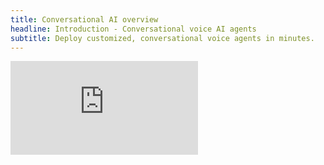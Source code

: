 ```yaml
---
title: Conversational AI overview
headline: Introduction - Conversational voice AI agents
subtitle: Deploy customized, conversational voice agents in minutes.
---
```


<div style={{ position: 'relative', width: '100%', paddingBottom: '56.25%' }}>
  <iframe
    src="https://player.vimeo.com/video/1029660636"
    frameBorder="0"
    style={{ position: 'absolute', top: '0', left: '0', width: '100%', height: '100%' }}
    className="aspect-video w-full rounded-lg"
    allow="autoplay; fullscreen; picture-in-picture"
    allowFullScreen
  />
</div>

## What is Conversational AI?

ElevenLabs [Conversational AI](https://elevenlabs.io/conversational-ai) is a platform for deploying customized, conversational voice agents. Built in response to our customers' needs, our platform eliminates months of development time typically spent building conversation stacks from scratch. It combines these building blocks:

<CardGroup cols={2}>
  <Card title="Speech to text">
    Our fine tuned ASR model that transcribes the caller's dialogue.
  </Card>
  <Card title="Language model">
    Choose from Gemini, Claude, OpenAI and more, or bring your own.
  </Card>
  <Card title="Text to speech">
    Our low latency, human-like TTS across 5k+ voices and 31 languages.
  </Card>
  <Card title="Turn taking model">
    Our custom turn taking model that understands when to speak, like a human would.
  </Card>
</CardGroup>

Altogether it is a highly composable AI Voice agent solution that can scale to thousands of calls per day. With [server](/docs/conversational-ai/customization/tools/server-tools) & [client side](/docs/conversational-ai/customization/tools/client-tools) tools, [knowledge](/docs/conversational-ai/customization/knowledge-base) bases, [dynamic](/docs/conversational-ai/customization/personalization/dynamic-variables) agent instantiation and [overrides](/docs/conversational-ai/customization/personalization/overrides), plus built-in monitoring, it's the complete developer toolkit.

<Card title="Pricing" horizontal>
  15 minutes to get started on the free plan. Get 13,750 minutes included on the Business plan at
  \$0.08 per minute on the Business plan, with extra minutes billed at \$0.08, as well as
  significantly discounted pricing at higher volumes.
  <br />
  **Setup & Prompt Testing**: billed at half the cost.
</Card>

<Note>
  Usage is billed to the account that created the agent. If authentication is not enabled, anybody
  with your agent's id can connect to it and consume your credits. To protect against this, either
  enable authentication for your agent or handle the agent id as a secret.
</Note>

## Pricing tiers

<Tabs>
  <Tab title="In Minutes">
  
  | Tier     | Price   | Minutes included | Cost per extra minute              |
  | -------- | ------- | ---------------- | ---------------------------------- |
  | Free     | \$0     | 15               | Unavailable                        |
  | Starter  | \$5     | 50               | Unavailable                        |
  | Creator  | \$22    | 250              | ~\$0.12                            |
  | Pro      | \$99    | 1100             | ~\$0.11                            |
  | Scale    | \$330   | 3,600            | ~\$0.10                            |
  | Business | \$1,320 | 13,750           | \$0.08 (annual), \$0.096 (monthly) |

  </Tab>
  <Tab title="In Credits">
  
  | Tier     | Price   | Credits included | Cost in credits per extra minute |
  | -------- | ------- | ---------------- | -------------------------------- |
  | Free     | \$0     | 10,000           | Unavailable                      |
  | Starter  | \$5     | 30,000           | Unavailable                      |
  | Creator  | \$22    | 100,000          | 400                              |
  | Pro      | \$99    | 500,000          | 454                              |
  | Scale    | \$330   | 2,000,000        | 555                              |
  | Business | \$1,320 | 11,000,000       | 800                              |

  </Tab>
</Tabs>

In multimodal text + voice mode, text message pricing per message. LLM costs are passed through separately, see here for estimates of [LLM cost](/docs/conversational-ai/customization/llm#supported-llms).

| Plan       | Price per text message |
| ---------- | ---------------------- |
| Free       | 0.4 cents              |
| Starter    | 0.4 cents              |
| Creator    | 0.3 cents              |
| Pro        | 0.3 cents              |
| Scale      | 0.3 cents              |
| Business   | 0.3 cents              |
| Enterprise | Custom pricing         |

### Pricing during silent periods

When a conversation is silent for longer than ten seconds, ElevenLabs reduces the inference of the turn-taking model and speech-to-text services until voice activity is detected again. This optimization means that extended periods of silence are charged at 5% of the usual per-minute cost.

This reduction in cost:

- Only applies to the period of silence.
- Does not apply after voice activity is detected again.
- Can be triggered at multiple times in the same conversation.

## Models

Currently, the following models are natively supported and can be configured via the agent settings:

| Provider      | Model                 |
| ------------- | --------------------- |
| **Google**    | Gemini 2.5 Flash      |
|               | Gemini 2.0 Flash      |
|               | Gemini 2.0 Flash Lite |
|               | Gemini 1.5 Flash      |
|               | Gemini 1.5 Pro        |
| **OpenAI**    | GPT-4.1               |
|               | GPT-4.1 Mini          |
|               | GPT-4.1 Nano          |
|               | GPT-4o                |
|               | GPT-4o Mini           |
|               | GPT-4 Turbo           |
|               | GPT-4                 |
|               | GPT-3.5 Turbo         |
| **Anthropic** | Claude Sonnet 4       |
|               | Claude 3.5 Sonnet     |
|               | Claude 3.5 Sonnet v1  |
|               | Claude 3.7 Sonnet     |
|               | Claude 3.0 Haiku      |

Using your own Custom LLM is also supported by specifying the endpoint we should make requests to and providing credentials through our secure secret storage.

<Note>
  With EU data residency enabled, a small number of older Gemini and Claude LLMs are not available in
  Conversational AI to maintain compliance with EU data residency. Custom LLMs and OpenAI remain available. For more infomation please see [GDPR and data residency](/docs/conversational-ai/legal/gdpr).
</Note>

![Supported models](/assets/images/conversational-ai/llms.png)

You can start with our [free tier](https://elevenlabs.io/app/sign-up), which includes 15 minutes of conversation per month.

Need more? Upgrade to a [paid plan](https://elevenlabs.io/pricing/api) instantly - no sales calls required. For enterprise usage (6+ hours of daily conversation), [contact our sales team](https://elevenlabs.io/contact-sales) for custom pricing tailored to your needs.

## Popular applications

Companies and creators use our Conversational AI orchestration platform to create:

- **Customer service**: Assistants trained on company documentation that can handle customer queries, troubleshoot issues, and provide 24/7 support in multiple languages.
- **Virtual assistants**: Assistants trained to manage scheduling, set reminders, look up information, and help users stay organized throughout their day.
- **Retail support**: Assistants that help customers find products, provide personalized recommendations, track orders, and answer product-specific questions.
- **Personalized learning**: Assistants that help students learn new topics & enhance reading comprehension by speaking with books and [articles](https://elevenlabs.io/blog/time-brings-conversational-ai-to-journalism).
- **Multi-character storytelling**: Interactive narratives with distinct voices for different characters, powered by our new [multi-voice support](/docs/conversational-ai/customization/voice/multi-voice-support) feature.

<Note>
  Ready to get started? Check out our [quickstart guide](/docs/conversational-ai/quickstart) to
  create your first AI agent in minutes.
</Note>

## FAQ

<AccordionGroup>
  <Accordion title="Concurrency limits">
Plan limits

Your subscription plan determines how many calls can be made simultaneously.

| Plan       | Concurrency limit |
| ---------- | ----------------- |
| Free       | 4                 |
| Starter    | 6                 |
| Creator    | 10                |
| Pro        | 20                |
| Scale      | 30                |
| Business   | 30                |
| Enterprise | Elevated          |

    <Note>
      To increase your concurrency limit [upgrade your subscription plan](https://elevenlabs.io/pricing/api)
      or [contact sales](https://elevenlabs.io/contact-sales) to discuss enterprise plans.
    </Note>

  </Accordion>
  <Accordion title="Supported audio formats">
    The following audio output formats are supported in the Conversational AI platform:

    - PCM (8 kHz / 16 kHz / 22.05 kHz / 24 kHz / 44.1 kHz)
    - μ-law 8000Hz

  </Accordion>
</AccordionGroup>
